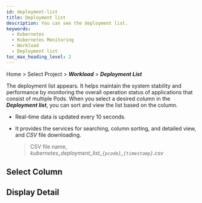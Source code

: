 ```yaml
---
id: deployment-list
title: Deployment list
description: You can see the deployment list.
keywords:
  - Kubernetes
  - Kubernetes Monitoring
  - Workload
  - Deployment list
toc_max_heading_level: 2
---
```


Home > Select Project > **_Workload_** > **_Deployment List_**

The deployment list appears. It helps maintain the system stability and performance by monitoring the overall operation status of applications that consist of multiple Pods. When you select a desired column in the **_Deployment list_**, you can sort and view the list based on the column.

<ImgLang img='k8s-deployment-list.png' desc='Deployment list' />

- Real-time data is updated every 10 seconds.

- It provides the services for searching, column sorting, and detailed view, and _CSV_ file downloading.

  > CSV file name, _kubernetes\_deployment\_list\_`{pcode}`\_`{timestamp}`.csv_

## Select Column


<K8slistcl />
 
## Display Detail


<K8slistdetail />
